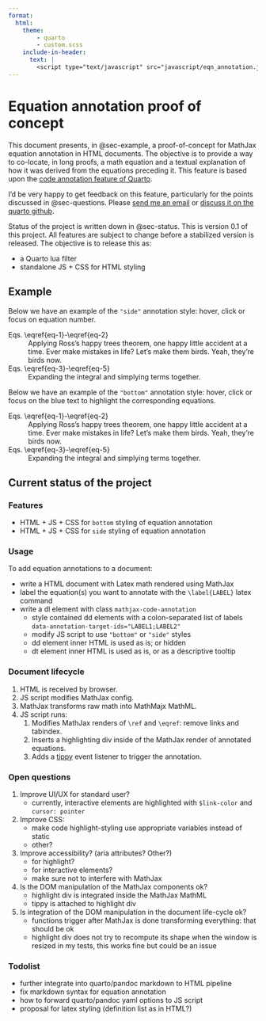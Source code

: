 ```yaml
---
format:
  html:
    theme:
        - quarto
        - custom.scss
    include-in-header:
      text: |
        <script type="text/javascript" src="javascript/eqn_annotation.js"></script>
---
```


# Equation annotation proof of concept

This document presents, in @sec-example, a proof-of-concept for MathJax equation annotation in HTML documents.
The objective is to provide a way to co-locate, in long proofs, a math equation and a textual explanation of how it was derived from the equations preceding it.
This feature is based upon the [code annotation feature of Quarto](https://quarto.org/docs/authoring/code-annotation.html).

I'd be very happy to get feedback on this feature, particularly for the points discussed in @sec-questions. Please [send me an email](mailto: guillaume.dehaene+eqnAnnoation@gmail.com) or [discuss it on the quarto github](https://github.com/quarto-dev/quarto-cli/discussions/7413).

Status of the project is written down in @sec-status. This is version 0.1 of this project. All features are subject to change before a stabilized version is released. The objective is to release this as:

- a Quarto lua filter
- standalone JS + CSS for HTML styling

## Example {#sec-example}

Below we have an example of the `"side"` annotation style: hover, click or focus on equation number.

\begin{align}
A &= \int B \label{eq-1} \\
  &= \sum C \label{eq-2} \\
  &= \frac{D}{2} \label{eq-3} \\
  &= E \label{eq-4} \\
  &= \int F \label{eq-5} \\
  &= G \label{eq-6} \\
  &= H \label{eq-7} \\
\end{align}

```{=html}
<!-- <dl class="code-annotation-container-grid"> -->
<dl class="mathjax-code-annotation">
    <dt data-annotation-target-ids="eq-1;eq-2">
        Eqs. \eqref{eq-1}-\eqref{eq-2}
    </dt>
    <dd>
        Applying Ross’s happy trees theorem, one happy little accident at a time. Ever make mistakes in life? Let’s make them birds. Yeah, they’re birds now.
    </dd>
    <dt data-annotation-target-ids="eq-3;eq-4;eq-5">
        Eqs. \eqref{eq-3}-\eqref{eq-5}
    </dt>
    <dd>
        Expanding the integral and simplying terms together.
    </dd>
</dl>
```

Below we have an example of the `"bottom"` annotation style: hover, click or focus on the blue text to highlight the corresponding equations.

\begin{align}
A &= \int B \label{eq-11} \\
  &= \sum C \label{eq-12} \\
  &= \frac{D}{2} \label{eq-13} \\
  &= E \label{eq-14} \\
  &= \int F \label{eq-15} \\
  &= G \label{eq-16} \\
  &= H \label{eq-17} \\
\end{align}

```{=html}
<!-- <dl class="code-annotation-container-grid"> -->
<dl class="mathjax-code-annotation">
    <dt data-annotation-target-ids="eq-11;eq-12">
        Eqs. \eqref{eq-1}-\eqref{eq-2}
    </dt>
    <dd>
        Applying Ross’s happy trees theorem, one happy little accident at a time. Ever make mistakes in life? Let’s make them birds. Yeah, they’re birds now.
    </dd>
    <dt data-annotation-target-ids="eq-13;eq-14;eq-15">
        Eqs. \eqref{eq-3}-\eqref{eq-5}
    </dt>
    <dd>
        Expanding the integral and simplying terms together.
    </dd>
</dl>
```

## Current status of the project {#sec-status}

### Features

- HTML + JS + CSS for `bottom` styling of equation annotation
- HTML + JS + CSS for `side` styling of equation annotation

### Usage

To add equation annotations to a document:

- write a HTML document with Latex math rendered using MathJax
- label the equation(s) you want to annotate with the `\label{LABEL}` latex command
- write a dl element with class `mathjax-code-annotation`
    - style contained dd elements with a colon-separated list of labels `data-annotation-target-ids="LABEL1;LABEL2"`
    - modify JS script to use `"bottom"` or `"side"` styles
    - dd element inner HTML is used as is; or hidden
    - dt element inner HTML is used as is, or as a descriptive tooltip

### Document lifecycle

1. HTML is received by browser.
1. JS script modifies MathJax config.
1. MathJax transforms raw math into MathMajx MathML.
1. JS script runs:
    1. Modifies MathJax renders of `\ref` and `\eqref`: remove links and tabindex.
    1. Inserts a highlighting div inside of the MathJax render of annotated equations.
    1. Adds a [tippy](https://atomiks.github.io/tippyjs/) event listener to trigger the annotation.

### Open questions {#sec-questions}

1. Improve UI/UX for standard user?
    - currently, interactive elements are highlighted with `$link-color` and `cursor: pointer`
1. Improve CSS: 
    - make code highlight-styling use appropriate variables instead of static
    - other?
1. Improve accessibility? (aria attributes? Other?)
    - for highlight?
    - for interactive elements?
    - make sure not to interfere with MathJax
1. Is the DOM manipulation of the MathJax components ok?
    - highlight div is integrated inside the MathJax MathML
    - tippy is attached to highlight div
1. Is integration of the DOM manipulation in the document life-cycle ok?
    - functions trigger after MathJax is done transforming everything: that should be ok
    - highlight div does not try to recompute its shape when the window is resized
      in my tests, this works fine but could be an issue

### Todolist

- further integrate into quarto/pandoc markdown to HTML pipeline
- fix markdown syntax for equation annotation
- how to forward quarto/pandoc yaml options to JS script
- proposal for latex styling (definition list as in HTML?)
